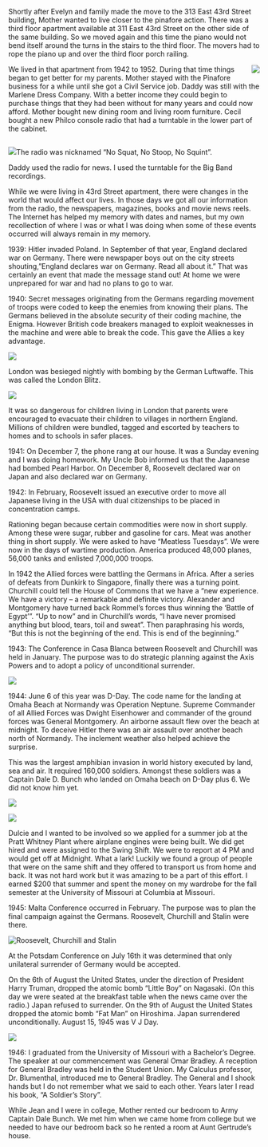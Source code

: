 
<BookPage title="The War Years">

Shortly after Evelyn and family made the move to the 313 East 43rd Street  building, Mother wanted to live closer to the pinafore action. There was a third floor apartment available at 311 East 43rd Street on the other side of the same building.  So we moved again and this time the piano would not bend itself around the turns in the stairs to the third floor.  The movers had to rope the piano up and over the third floor porch railing.  

<img src="/images/image48.jpg" style="max-width: 20ch; float: right;" />We lived in that apartment from 1942 to 1952.  During that time things began to get better for my parents.  Mother stayed with the Pinafore business for a while until she got a Civil Service job.  Daddy was still with the Marlene Dress Company.  With a better income they could begin to purchase things that they had been without for many years and could now afford.  Mother bought new dining room and living room furniture.  Cecil bought a new Philco console radio that had a turntable in the lower part of the cabinet.
<div style="clear: both;"></div>

<img src="/images/image69.png" style="max-width: 18ch;" />The radio was nicknamed “No Squat, No Stoop, No Squint”.

Daddy used the radio for news. I used the turntable for the Big Band recordings. 

While we were living in 43rd Street apartment, there were changes in the world that would affect our lives. In those days we got all our information from the radio, the newspapers, magazines, books and movie news reels.  The Internet has helped my memory with dates and names, but my own recollection of where I was or what I was doing when some of these events occurred will always remain in my memory. 

1939: Hitler invaded Poland.  In September of that year, England declared war on Germany. There were newspaper boys out on the city streets shouting,”England declares war on Germany. Read all about it.” That was certainly an event that made the message stand out!  At home we were unprepared for war and had no plans to go to war.  

1940:  Secret messages originating from the Germans regarding movement of troops were coded to keep the enemies from knowing their plans. The Germans believed in the absolute security of their coding machine, the Enigma.  However British code breakers managed to exploit weaknesses in the machine and were able to break the code.  This gave the Allies a key advantage.

![](/images/image71.jpg)

London was besieged nightly with bombing by the German Luftwaffe.  This was called the London Blitz.

![](/images/image72.jpg)

It was so dangerous for children living in London that parents were encouraged to evacuate their children to villages in northern England. Millions of children were bundled, tagged and escorted by teachers to homes and to schools in safer places.

1941: On December 7, the phone rang at our house.  It was a Sunday evening and I was doing homework. My Uncle Bob informed us that the Japanese had bombed Pearl Harbor.  On December 8, Roosevelt declared war on Japan and also declared war on Germany.

1942:  In February, Roosevelt issued an executive order to move all Japanese living in the USA with dual citizenships to be placed in concentration camps.   

Rationing began because certain commodities were now in short supply.  Among these were sugar, rubber and gasoline for cars.  Meat was another thing in short supply. We were asked to have “Meatless Tuesdays”.  We were now in the days of wartime production.  America produced 48,000 planes, 56,000 tanks and enlisted 7,000,000 troops.

In 1942 the Allied forces were battling the Germans in Africa.  After a series of defeats from Dunkirk to Singapore, finally there was a turning point.  Churchill could tell the House of Commons that we have a “new experience. We have a victory – a remarkable and definite victory.  Alexander and Montgomery have turned back Rommel’s forces thus winning the ‘Battle of Egypt’”.  “Up to now” and in Churchill’s words, “I have never promised anything but blood, tears, toil and sweat”. Then paraphrasing his words, “But this is not the beginning of the end. This is end of the beginning.”

1943:  The Conference in Casa Blanca between Roosevelt and Churchill was held in January.  The purpose was to do strategic planning against the Axis Powers and to adopt a policy of unconditional surrender.

![](/images/image74.png)

1944: June 6 of this year was D-Day. The code name for the landing at Omaha Beach at Normandy was Operation Neptune.  Supreme Commander of all Allied Forces was Dwight Eisenhower and commander of the ground forces was General Montgomery.  An airborne assault flew over the beach at midnight.  To deceive Hitler there was an air assault over another beach north of Normandy.  The inclement weather also helped achieve the surprise. 

This was the largest amphibian invasion in world history executed by land, sea and air.  It required 160,000 soldiers. Amongst these soldiers was a Captain Dale D. Bunch who landed on Omaha beach on D-Day plus 6.  We did not know him yet.  

![](/images/image77.jpg)

![](/images/image80.jpg)

Dulcie and I wanted to be involved so we applied for a summer job at the Pratt Whitney Plant where airplane engines were being built.  We did get hired and were assigned to the Swing Shift.  We were to report at 4 PM and would get off at Midnight.  What a lark!  Luckily we found a group of people that were on the same shift and they offered to transport us from home and back. It was not hard work but it was amazing to be a part of this effort.   I earned $200 that summer and spent the money on my wardrobe for the fall semester at the University of Missouri at Columbia at Missouri.

1945:  Malta Conference occurred in February. The purpose was to plan the final campaign against the Germans.  Roosevelt, Churchill and Stalin were there.  

![Roosevelt, Churchill and Stalin](/images/image82.png)

At the Potsdam Conference on July 16th it was determined that only unilateral surrender of Germany would be accepted.  

On the 6th of August the United States, under the direction of President Harry Truman, dropped the atomic bomb “Little Boy” on Nagasaki.  (On this day we were seated at the breakfast table when the news came over the radio.)  Japan refused to surrender.  On the  9th of August  the United States dropped the atomic bomb “Fat Man” on Hiroshima.  Japan surrendered unconditionally.   August 15, 1945 was V J Day.

![](/images/image65.png)

1946:  I graduated from the University of Missouri with a Bachelor’s Degree.  The speaker at our commencement was General Omar Bradley.  A reception for General Bradley was held in the Student Union. My Calculus professor, Dr. Blumenthal, introduced me to General Bradley.  The General and I shook hands but I do not remember what we said to each other.  Years later I read his book, “A Soldier’s Story”. 

While Jean and I were in college, Mother rented our bedroom to Army Captain Dale Bunch.  We met him when we came home from college but we needed to have our bedroom back so he rented a room at Aunt Gertrude’s house.


</BookPage>
